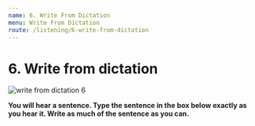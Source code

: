 ```yaml
---
name: 6. Write From Dictation
menu: Write From Dictation
route: /listening/6-write-from-dictation
---
```


# 6. Write from dictation

<Image src="/public/write-from-dictation-6.jpg" alt="write from dictation 6"/>

**You will hear a sentence. Type the sentence in the box below exactly as you hear it. Write as much of the sentence as you can.**

<WriteFromDictationList 
    start={101} total={20} 
    data={WriteFromDictationDataFrom101To200}/>